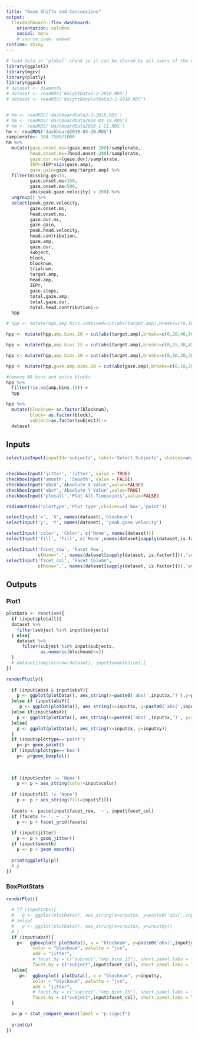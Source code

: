 ```yaml
---
title: "Gaze Shifts and Concussions"
output: 
  flexdashboard::flex_dashboard:
    orientation: columns
    social: menu
    # source_code: embed
runtime: shiny
---
```


```r
# load data in 'global' chunk so it can be shared by all users of the dashboard
library(ggplot2)
library(mgcv)
library(plotly)
library(ggpubr)
# dataset <- diamonds
# dataset <- readRDS('KnightData3-2-2018.RDS')
# dataset <- readRDS('KnightBoxplotData3-2-2018.RDS')


# hm <- readRDS('dashboardData3-3-2018.RDS')
# hm <- readRDS('dashboardData2018-03-19.RDS')
# hm <- readRDS('dashboardData2019-1-21.RDS')
hm <- readRDS('dashboard2019-03-20.RDS')
samplerate<- 304.7508/1000
hm %>%
  mutate(gaze.onset.ms=(gaze.onset-200)/samplerate,
         head.onset.ms=(head.onset-200)/samplerate,
         gaze.dur.ms=(gaze.dur)/samplerate,
         IEPr=IEP*sign(gaze.amp),
         gaze.gain=gaze.amp/target.amp) %>%
  filter(missing.gs<15,
         gaze.onset.ms>150,
         gaze.onset.ms<500,
         abs(peak.gaze.velocity) > 200) %>%
  ungroup() %>%
  select(peak.gaze.velocity,
         gaze.onset.ms,
         head.onset.ms,
         gaze.dur.ms,
         gaze.gain,
         peak.head.velocity,
         head.contribution,
         gaze.amp,
         gaze.dur,
         subject,
         block,
         blocknum,
         trialnum,
         target.amp,
         head.amp,
         IEPr,
         gaze.steps,
         total.gaze.amp,
         total.gaze.dur,
         total.head.contribution)->
  hpp

# hpp <- mutate(hpp,amp.bins.combined=cut(abs(target.amp),breaks=c(0,10,20,30,40,50,60,70,80)))

hpp <- mutate(hpp,amp.bins.20 = cut(abs(target.amp),breaks=c(0,20,40,60,80)))

hpp <- mutate(hpp,amp.bins.15 = cut(abs(target.amp),breaks=c(0,15,30,45,60,75,90)))

hpp <- mutate(hpp,amp.bins.10 = cut(abs(target.amp),breaks=c(0,10,20,30,40,50,60,70,80,90)))

hpp <- mutate(hpp,gaze.amp.bins.10 = cut(abs(gaze.amp),breaks=c(0,10,20,30,40,50,60,70,80,90)))

#remove NA bins and extra blocks
hpp %>%
  filter(!is.na(amp.bins.15))->
  hpp

hpp %>%
  mutate(blocknum= as.factor(blocknum),
         block= as.factor(block),
         subject=as.factor(subject))->
  dataset


```

Inputs {.sidebar}
-----------------------------------------------------------------------

```r

selectizeInput(inputId='subjects', label='Select Subjects', choices=unique(hpp$subject), selected = unique(hpp$subject)[1], multiple = TRUE)


checkboxInput('jitter', 'Jitter', value = TRUE)
checkboxInput('smooth', 'Smooth', value = FALSE)
checkboxInput('absX','Absolute X Value',value=FALSE)
checkboxInput('absY','Absolute Y Value',value=TRUE)
checkboxInput('plotall','Plot All Timepoints',value=FALSE)

radioButtons('plottype','Plot Type',choices=c('box','point'))

selectInput('x', 'X', names(dataset),'blocknum')
selectInput('y', 'Y', names(dataset), 'peak.gaze.velocity')

selectInput('color', 'Color', c('None', names(dataset)))
selectInput('fill', 'Fill', c('None',names(dataset[sapply(dataset,is.factor)])),'block')

selectInput('facet_row', 'Facet Row',
            c(None='.', names(dataset[sapply(dataset, is.factor)])),'subject')
selectInput('facet_col', 'Facet Column',
            c(None='.', names(dataset[sapply(dataset, is.factor)])),'amp.bins.15')
```

Outputs {.tabset}
-----------------------------------------------------------------------

### Plot1

```r
plotData <- reactive({
  if (input$plotall){
  dataset %>%
    filter(subject %in% input$subjects)
  } else{
    dataset %>%
      filter(subject %in% input$subjects,
             as.numeric(blocknum)<=2)
  }
  # dataset[sample(nrow(dataset), input$sampleSize),]
})

renderPlotly({
  
  if (input$absX & input$absY){
    p <- ggplot(plotData(), aes_string(x=paste0('abs(',input$x,')'),y=paste0('abs(',input$y,')')))
  }else if (input$absY){
     p <- ggplot(plotData(), aes_string(x=input$x, y=paste0('abs(',input$y,')')))
  }else if(input$absX){
    p <- ggplot(plotData(), aes_string(x=paste0('abs(',input$x,')', y=input$y))) 
  }else{
    p <- ggplot(plotData(), aes_string(x=input$x, y=input$y))
  }
  if (input$plottype=='point')
    p<-p+ geom_point()
  if (input$plottype=='box')
    p<- p+geom_boxplot()
    
  
  
  if (input$color != 'None')
    p <- p + aes_string(color=input$color)
  
  if (input$fill != 'None')
    p <- p + aes_string(fill=input$fill)
  
  facets <- paste(input$facet_row, '~', input$facet_col)
  if (facets != '. ~ .')
    p <- p + facet_grid(facets)
  
  if (input$jitter)
    p <- p + geom_jitter()
  if (input$smooth)
    p <- p + geom_smooth()
  
  print(ggplotly(p))
  # p
})
```


### BoxPlotStats

```r
renderPlot({
  
  # if (input$abs){
  #   p <- ggplot(plotData(), aes_string(x=input$x, y=paste0('abs(',input$y,')'))) 
  # }else{
  #   p <- ggplot(plotData(), aes_string(x=input$x, y=input$y)) 
  # }
  if (input$absY){
    p<-  ggboxplot( plotData(), x = "blocknum", y=paste0('abs(',input$y,')'),
          color = "blocknum", palette = "jco",
          add = "jitter",
          # facet.by = c("subject","amp.bins.15"), short.panel.labs = TRUE)
          facet.by = c("subject",input$facet_col), short.panel.labs = TRUE)
  }else{
     p<-  ggboxplot( plotData(), x = "blocknum", y=input$y,
          color = "blocknum", palette = "jco",
          add = "jitter",
          # facet.by = c("subject","amp.bins.15"), short.panel.labs = TRUE)
          facet.by = c("subject",input$facet_col), short.panel.labs = TRUE)
  }

  p<-p + stat_compare_means(label = "p.signif")
  
  print(p)
})
```